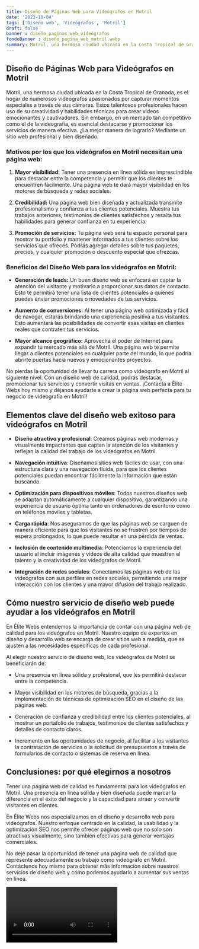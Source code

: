 ```yaml
---
title: Diseño de Páginas Web para Videógrafos en Motril
date: '2023-10-04'
tags: ['Diseño web', 'Videógrafos', 'Motril']
draft: false
banner : diseño_paginas_web_videógrafos
fondoBanner : diseño_pagina_web_motril.webp
summary: Motril, una hermosa ciudad ubicada en la Costa Tropical de Granada, es el hogar de numerosos videógrafos apasionados por capturar momentos especiales a través de sus cámaras. Estos talentosos profesionales hacen uso de su creatividad y habilidades técnicas para crear videos emocionantes y cautivadores. Sin embargo, en un mercado tan competitivo como el de la videografía, es esencial destacarse y promocionar los servicios de manera efectiva. ¿La mejor manera de lograrlo? Mediante un sitio web profesional y bien diseñado.
---
```


## Diseño de Páginas Web para Videógrafos en Motril

Motril, una hermosa ciudad ubicada en la Costa Tropical de Granada, es el hogar de numerosos videógrafos apasionados por capturar momentos especiales a través de sus cámaras. Estos talentosos profesionales hacen uso de su creatividad y habilidades técnicas para crear videos emocionantes y cautivadores. Sin embargo, en un mercado tan competitivo como el de la videografía, es esencial destacarse y promocionar los servicios de manera efectiva. ¿La mejor manera de lograrlo? Mediante un sitio web profesional y bien diseñado.

### Motivos por los que los videógrafos en Motril necesitan una página web:

1. **Mayor visibilidad:** Tener una presencia en línea sólida es imprescindible para destacar entre la competencia y permitir que los clientes te encuentren fácilmente. Una página web te dará mayor visibilidad en los motores de búsqueda y redes sociales.

2. **Credibilidad:** Una página web bien diseñada y actualizada transmite profesionalismo y confianza a tus clientes potenciales. Muestra tus trabajos anteriores, testimonios de clientes satisfechos y resalta tus habilidades para generar confianza en tu experiencia.

3. **Promoción de servicios:** Tu página web será tu espacio personal para mostrar tu portfolio y mantener informados a tus clientes sobre los servicios que ofreces. Podrás agregar detalles sobre tus paquetes, precios, y cualquier promoción o descuento especial que ofrezcas.

### Beneficios del Diseño Web para los videógrafos en Motril:

- **Generación de leads:** Un buen diseño web se enfocará en captar la atención del visitante y motivarlo a proporcionar sus datos de contacto. Esto te permitirá tener una lista de clientes potenciales a quienes puedes enviar promociones o novedades de tus servicios.

- **Aumento de conversiones:** Al tener una página web optimizada y fácil de navegar, estarás brindando una experiencia positiva a tus visitantes. Esto aumentará las posibilidades de convertir esas visitas en clientes reales que contraten tus servicios.

- **Mayor alcance geográfico:** Aprovecha el poder de Internet para expandir tu mercado más allá de Motril. Una página web te permite llegar a clientes potenciales en cualquier parte del mundo, lo que podría abrirte puertas hacia nuevos y emocionantes proyectos.

No pierdas la oportunidad de llevar tu carrera como videógrafo en Motril al siguiente nivel. Con un diseño web de calidad, podrás destacar, promocionar tus servicios y convertir visitas en ventas. ¡Contacta a Élite Webs hoy mismo y déjanos ayudarte a crear la página web perfecta para tu negocio de videografía en Motril!

<GifSeo />

<Cta />

## Elementos clave del diseño web exitoso para videógrafos en Motril

- **Diseño atractivo y profesional**: Creamos páginas web modernas y visualmente impactantes que captan la atención de los visitantes y reflejan la calidad del trabajo de los videógrafos en Motril.

- **Navegación intuitiva**: Diseñamos sitios web fáciles de usar, con una estructura clara y una navegación fluida, para que los clientes potenciales puedan encontrar fácilmente la información que están buscando.

- **Optimización para dispositivos móviles**: Todos nuestros diseños web se adaptan automáticamente a cualquier dispositivo, garantizando una experiencia de usuario óptima tanto en ordenadores de escritorio como en teléfonos móviles y tabletas.

- **Carga rápida**: Nos aseguramos de que las páginas web se carguen de manera eficiente para que los visitantes no se frustren por tiempos de espera prolongados, lo que puede resultar en una pérdida de ventas.

- **Inclusión de contenido multimedia**: Potenciamos la experiencia del usuario al incluir imágenes y vídeos de alta calidad que muestren el talento y la creatividad de los videógrafos de Motril.

- **Integración de redes sociales**: Conectamos las páginas web de los videógrafos con sus perfiles en redes sociales, permitiendo una mejor interacción con los clientes y una mayor difusión del trabajo realizado.

## Cómo nuestro servicio de diseño web puede ayudar a los videógrafos en Motril

En Élite Webs entendemos la importancia de contar con una página web de calidad para los videógrafos en Motril. Nuestro equipo de expertos en diseño y desarrollo web se encarga de crear sitios web a medida, que se ajusten a las necesidades específicas de cada profesional.

Al elegir nuestro servicio de diseño web, los videógrafos de Motril se beneficiarán de:

- Una presencia en línea sólida y profesional, que les permitirá destacar entre la competencia.

- Mayor visibilidad en los motores de búsqueda, gracias a la implementación de técnicas de optimización SEO en el diseño de las páginas web.

- Generación de confianza y credibilidad entre los clientes potenciales, al mostrar un portafolio de trabajos, testimonios de clientes satisfechos y detalles de contacto claros.

- Incremento en las oportunidades de negocio, al facilitar a los visitantes la contratación de servicios o la solicitud de presupuestos a través de formularios de contacto o sistemas de reserva en línea.

## Conclusiones: por qué elegirnos a nosotros

Tener una página web de calidad es fundamental para los videógrafos en Motril. Una presencia en línea sólida y bien diseñada puede marcar la diferencia en el éxito del negocio y la capacidad para atraer y convertir visitantes en clientes.

En Élite Webs nos especializamos en el diseño y desarrollo web para videógrafos. Nuestro enfoque centrado en la calidad, la usabilidad y la optimización SEO nos permite ofrecer páginas web que no solo son atractivas visualmente, sino también efectivas para generar ventajas comerciales.

No deje pasar la oportunidad de tener una página web de calidad que represente adecuadamente su trabajo como videógrafo en Motril. Contáctenos hoy mismo para obtener más información sobre nuestros servicios de diseño web y cómo podemos ayudarlo a aumentar sus ventas en línea.

<Video />

<CtaBot job='Videógrafos' city='Motril'/>

<Gmaps query='Motril+españa+maps' />